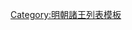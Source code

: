{{ming|title=明朝祁陽國諸王|ed=祁陽國|head=[[嘉靖]]三十一年（[[1552年]]）封。|
{{ming/title}}
{{ming/list|祁陽王|[[朱定𤐌]]|朱譽榮、庶七子|[[1552年]]—？年|嘉靖三十一年封，薨。}}
{{ming/list|祁陽王|[[朱幹蛙]]|朱定𤐌、嫡一子|？年|[[萬曆]]二年封[[长子 (封号)|長子]]，既而襲封，薨。}}
{{ming/list|祁陽長孫|[[朱企𨥷]]|朱幹蛙、庶一子| |萬曆二十年封[[长孙 (封号)|長孫]]。四十二年卒。}}
{{ming/list|祁陽王|[[朱禋泞]]|朱企𨥷、嫡一子|[[1617年]]—？年|萬曆四十五年封[[曾長孫]]，同年襲封。亡入[[瑤中]]，薨。}}
}}<noinclude>
[[Category:明朝諸王列表模板]]
</noinclude>